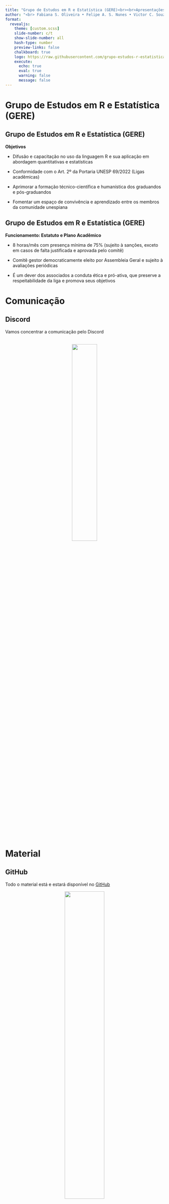 ```yaml
---
title: "Grupo de Estudos em R e Estatística (GERE)<br><br>Apresentações"
author: "<br> Fabiana S. Oliveira • Felipe A. S. Nunes • Victor C. Souza • Maurício H. Vancine • Milton C. Ribeiro"
format: 
  revealjs:
    theme: [custom.scss]
    slide-number: c/t
    show-slide-number: all
    hash-type: number
    preview-links: false
    chalkboard: true
    logo: https://raw.githubusercontent.com/grupo-estudos-r-estatistica/logo/main/featured-hex.png
    execute:
      echo: true
      eval: true
      warning: false
      message: false
---
```


# Grupo de Estudos em R e Estatística (GERE)

## Grupo de Estudos em R e Estatística (GERE)

**Objetivos**

- Difusão e capacitação no uso da linguagem R e sua aplicação em abordagem quantitativas e estatísticas

- Conformidade com o Art. 2º da Portaria UNESP 69/2022 (Ligas acadêmicas)

- Aprimorar a formação técnico-científica e humanística dos graduandos e pós-graduandos 

- Fomentar um espaço de convivência e aprendizado entre os membros da comunidade unespiana

## Grupo de Estudos em R e Estatística (GERE)

**Funcionamento: Estatuto e Plano Acadêmico**

- 8 horas/mês com presença mínima de 75% (sujeito à sanções, exceto em casos de falta justificada e aprovada pelo comitê)

- Comitê gestor democraticamente eleito por Assembleia Geral e sujeito à avaliações periódicas

- É um dever dos associados a conduta ética e pró-ativa, que preserve a respeitabilidade da liga e promova seus objetivos

# Comunicação

## Discord

Vamos concentrar a comunicação pelo Discord

<br>
<center>
<img src="img/discord.png" style="width:40%"/>
</center>

# Material

## GitHub

Todo o material está e estará disponível no [GitHub](https://github.com/grupo-estudos-r-estatistica)

<center>
<img src="img/github.png" style="width:50%"/>
</center>

:::footer
[GitHub](https://github.com/grupo-estudos-r-estatistica)
:::

# Teremos um treinamento sobre git e GitHub em algum momento...

# Membros

## Fabiana S. Oliveira

::: columns
::: {.column width="40%"}
<center>
<br>
!["C:\Users\vicas\OneDrive\Documentos\GERE\slides\00_apresentacao\img\fabiana.png"](img/fabiana.png)
[`r icons::icon_style(icons::fontawesome("envelope", style = "solid"), fill = "#2268bc")`](mailto:fabiana.santos-oliveira@unesp.br)
[`r icons::icon_style(icons::fontawesome("github"), fill = "#2268bc")`](https://github.com/mauriciovancine)
[`r icons::icon_style(icons::academicons("orcid"), fill = "#2268bc")`](https://orcid.org/0000-0001-9650-7575)
[`r icons::icon_style(icons::academicons("lattes"), fill = "#2268bc")`](http://lattes.cnpq.br/9761288418931193)
</center>
:::

::: {.column width="60%"}

- Comitê do GERE

- Graduanda em Ecologia

- Estagiária no Laboratório de Primatologia (LaP)

- Birdwatcher

:::
:::

## Felipe A. S. Nunes

::: columns
::: {.column width="40%"}
<center>
<br>
![](img/felipe.png)
[`r icons::icon_style(icons::fontawesome("link"), fill = "#2268bc")`](https://mauriciovancine.github.io/)
[`r icons::icon_style(icons::fontawesome("envelope", style = "solid"), fill = "#2268bc")`](mailto:mauricio.vancine@gmail.com)
[`r icons::icon_style(icons::academicons("cv"), fill = "#2268bc")`](https://mauriciovancine.github.io/cv/cv-mauricio-vancine-pt-academic-complete.html)
[`r icons::icon_style(icons::fontawesome("twitter"), fill = "#2268bc")`](https://twitter.com/mauriciovancine)
[`r icons::icon_style(icons::fontawesome("github"), fill = "#2268bc")`](https://github.com/mauriciovancine)
[`r icons::icon_style(icons::academicons("orcid"), fill = "#2268bc")`](https://orcid.org/0000-0001-9650-7575)
[`r icons::icon_style(icons::academicons("lattes"), fill = "#2268bc")`](http://lattes.cnpq.br/9761288418931193)
</center>
:::

::: {.column width="60%"}

- Comitê do GERE

- Graduando em Biologia

:::
:::

## Victor C. Souza

::: columns
::: {.column width="40%"}
<center>
<br>
!["C:\Users\vicas\OneDrive\Documentos\GERE\slides\00_apresentacao\img\victor s.png"](img/victor.png)
[`r icons::icon_style(icons::fontawesome("envelope", style = "solid"), fill = "#2268bc")`](mailto:vicasagrand@outlook.com)
[`r icons::icon_style(icons::fontawesome("github"), fill = "#2268bc")`](https://github.com/vcasagra)
[`r icons::icon_style(icons::academicons("orcid"), fill = "#2268bc")`](https://orcid.org/0009-0008-3130-4628)
[`r icons::icon_style(icons::academicons("lattes"), fill = "#2268bc")`](https://lattes.cnpq.br/3003429785010215)
</center>
:::

::: {.column width="60%"}

- Coordenador do GERE

- Graduando em Ecologia

- Graduado em Relações Internacionais

- English teacher

:::
:::

## Maurício Vancine 

::: columns
::: {.column width="40%"}
<center>
<br>
![](img/mauricio.png)
[`r icons::icon_style(icons::fontawesome("link"), fill = "#2268bc")`](https://mauriciovancine.github.io/)
[`r icons::icon_style(icons::fontawesome("envelope", style = "solid"), fill = "#2268bc")`](mailto:mauricio.vancine@gmail.com)
[`r icons::icon_style(icons::academicons("cv"), fill = "#2268bc")`](https://mauriciovancine.github.io/cv/cv-mauricio-vancine-pt-academic-complete.html)
[`r icons::icon_style(icons::fontawesome("twitter"), fill = "#2268bc")`](https://twitter.com/mauriciovancine)
[`r icons::icon_style(icons::fontawesome("github"), fill = "#2268bc")`](https://github.com/mauriciovancine)
[`r icons::icon_style(icons::academicons("orcid"), fill = "#2268bc")`](https://orcid.org/0000-0001-9650-7575)
[`r icons::icon_style(icons::academicons("lattes"), fill = "#2268bc")`](http://lattes.cnpq.br/9761288418931193)
</center>
:::

::: {.column width="60%"}

- Colaborador do GERE

- Doutorando em Ecologia (2020-?)

- Ecologia Espacial

- Modelagem Ecológica

- Análise de Dados Ecológicos e Geoespaciais

- Ecologia e Conservação de Anfíbios

- *Open source* [R, QGIS, GRASS GIS, GNU/Linux, ...]

:::
:::

## Prof. Milton Cezar Ribeiro

::: columns
::: {.column width="40%"}
<center>
<br>
![](img/miltinho.png)
[`r icons::icon_style(icons::fontawesome("link"), fill = "#2268bc")`](https://leec.eco.br/)
[`r icons::icon_style(icons::fontawesome("envelope", style = "solid"), fill = "#2268bc")`](mailto:miltinho.astronauta@gmail.com)
[`r icons::icon_style(icons::academicons("orcid"), fill = "#2268bc")`](https://orcid.org/0000-0002-4312-202X)
[`r icons::icon_style(icons::academicons("lattes"), fill = "#2268bc")`](http://lattes.cnpq.br/4158685235743119)
</center>
:::

::: {.column width="60%"}

<br>

- Tutor do GERE

- Prof. do Dep. de Diversidade

- Ecologia da Paisagem

- Modelagem Ecológica

- Geoprocessamento

- Capoeirista

:::
:::

## IMPORTANTE!!!

**Estamos num espaço seguro e amigável**

Sintam-se à vontade para me interromper e tirar dúvidas

<center>
<img src="img/general_starwars_teamwork.png" style="width:50%"/>
</center>

:::footer
[@allison_horst](https://twitter.com/allison_horst)
:::

## Quem são vocês?

<br>

1. Nome
1. Formação
1. O que faz ou pensa em fazer da vida?
1. Conhece algo sobre R?
1. Como se sente em relação ao GERE?

# Proposta

## Análises Ecológicas no R

::: columns
::: {.column width="40%"}
<center>
<img src="img/aer.jpeg" href="https://analises-ecologicas.com/" style="width:90%"/>
</center>
:::

::: {.column width="60%"}

- 15 capítulos: linguagem R, tidyverse, perguntas em ecologia, análises univariadas, multivariadas e geoespaciais

- [bookdown](https://analises-ecologicas.com/)

- [PDF](https://canal6.com.br/livreacesso/livro/analises-ecologicas-no-r/)

- [Amazon](https://www.amazon.com.br/An%C3%A1lises-ecol%C3%B3gicas-Ferdo-Rodrigues-Silva/dp/857917564X/ref=sr_1_1?keywords=9788579175640&qid=1654379366&sr=8-1)

- [Código Fonte](https://github.com/paternogbc/livro_aer)

- [YouTube](https://www.youtube.com/channel/UCLSVSCnmvf2k6OoWZCnEO4w)

:::
:::

:::footer
[Da Silva et al. (2022)](https://analises-ecologicas.com/)
:::

## Princípios de Estatística em Ecologia {.smaller}

::: columns
::: {.column width="40%"}
<center>
<img src="img/pee.jpg" href="https://loja.grupoa.com.br/principios-de-estatistica-em-ecologia9788536324326-p991743" style="width:90%"/>
</center>
:::

::: {.column width="60%"}

1. Introdução à probabilidade
1. Variáveis aleatórias e distribuição de probabilidade
1. Estatística descritiva
1. Formulando e testando hipóteses
1. Três estruturas para análises estatísticas
1. Delineando estudos de campo com sucesso
1. Um bestiário de delineamento
1. Gestão e curadoria de dados
1. Regressão
1. Análise de variância
1. Análise de dados categóricos
1. Análise de dados multivariados

:::
:::

:::footer
[Gotelli & Ellison (2010)](https://loja.grupoa.com.br/principios-de-estatistica-em-ecologia9788536324326-p991743)
:::

# Mas por que aprender a linguagem R?

# Minha história com o R

## Aprendizado

**Início**

- 2011: Curso de 40 horas com o Prof. Tadeu Siqueira

**Aprofundamento**

- 2012-2013: Estudei R sozinho por muito tempo, acreditem eu não entendia nada desse negócio...
- 2013-2015: Iniciação científica com Modelos de Distribuição de Espécies e Ecologia da Paisagem (Fapesp)
- 2015: Assistente de Pesquisa no LEEC (Prof. Miltinho)

## Ensino {.smaller}

- 2015: Minicurso de R na SEE
- 2016: Minicurso de R na SEE
- 2019: Minicurso de R na SEE
- 2019: Minicurso de R na SEBio
- 2019: Curso de SDM no R na Congresso Brasileiro de Herpetologia
- 2021: Curso de SDM no R no Mastozóologos Organizados em uma Conferência Online (MOCÓ)
- 2021: Minicurso de R na SEE
- 2022: Minicurso de R na SEE
- 2023: GERE

## Disciplinas {.smaller}

- 2015: Ecologia Quantitativa (Monitor voluntário)
- 2016: Modelagem de Nicho Ecológico: teoria e prática (Unesp)
- 2016: Modelagem de Nicho Ecológico: teoria e prática (Unicamp)
- 2017: Modelagem de Nicho Ecológico: teoria e prática (Unesp)
- 2017: Ecologia Quantitativa (Estágio docência)
- 2018: Modelos Estatísticos em Ecologia (Unesp)
- 2019: Introdução ao Geoprocessamento para Etnobiologia e Conservação da Biodiversidade (UFRPE)
- 2020: Modelos Estatísticos em Ecologia (Unesp)
- 2020: Introdução ao uso de dados geoespaciais no R (Unesp)
- 2021: Introdução ao uso de dados geoespaciais no R (Unesp)

## Consultorias ($)

**2018-2019: Aquaflora/Lactec - Curitiba, PR, Brasil**

- Rompimento da barragem de Fundão em Marina/MG

**2019-2021: PROECO Ambiental - Poços de Caldas, MG, Brasil**

- Modelagem de Distribuição de Espécies

**2018-2022: Seleção Natural - Piracicaba, SP, Brasil** 

- Analista de dados ecológicos
- Métricas da paisagem e Corredores ecológicos
- Modelagem de Distribuição de Espécies

## Resumindo

::: {.incremental}
- Saber R não me tornou um **Ecólogo**, esse conhecimento vem da nossa formação (aulas, cursos, discussões, leituras, INTERAÇÕES, etc.)

-  Entretanto, saber R me tornou um **Ecólogo mais preparado**, i.e., com mais ferramentas para poder **pensar operacionalmente** nos problemas: eu sabia a **teoria** e tinha o **conhecimento prático** para aplicar soluções

- Sou grato às **Semanas de Estudos da Ecologia** da Unesp pela oportunidade de ensinar R. Ensinar me fez um **profissional** e **professor** muito melhor
:::

## Mas não foi fácil... E ainda não é...

<center>
<img src="img/general_code_meme.jpg" style="width:100%"/>
</center>

# Além disso, estamos na era Data Science da Ecologia...

#
<center>
<img src="img/general_data_science_r4ds.png" style="width:100%"/>
</center>

:::footer
[@allison_horst](https://twitter.com/allison_horst)
:::

## Ciência de dados ambiental (*Environmental Data Science*)

<center>
<img src="img/EnvDataSci.png" style="width:50%"/>
</center>

:::footer
[Introduction to Environmental Data Science](https://bookdown.org/igisc/EnvDataSci/)
:::


## Ecoinformatics

<br>
<center>
<img src="img/ecoinformatics_diagram.png" style="width:50%"/>
</center>

:::footer
[Ecoinformatics Initiative](http://www.uwyo.edu/wygisc/our_research/ongoing_research/ecoinformatics_initiative.html),
[Michener & Jones (2012)](https://doi.org/10.1016/j.tree.2011.11.016), [Lin et al. (2020)](https://doi.org/10.22920/PNIE.2020.1.1.9)
:::

## Ciência de dados para ecólogos <br> (*Data Science for Ecologists*)

<center>
<img src="img/data_science_eco.png" style="width:70%"/>
</center>

:::footer
[Data Science for Ecologists and Environmental Scientists](https://ourcodingclub.github.io/course)
:::

## Environmental Data Science

<br>
<center>
<img src="img/environmental_data_science_cut.png" style="width:50%"/>
</center>

:::footer
[Environmental Data Science](https://www.cambridge.org/core/journals/environmental-data-science)
:::

# Legal, mas ainda está distante...

# Big Data em Ecologia

## Big Data em Ecologia

![](img/bigdata01.png){.absolute width=600 height=450 right=650 top=150}
![](img/bigdata02.jpg){.absolute width=800 height=500 right=-180 top=120}

:::footer
[Hampton et al. (2013)](http://doi.wiley.com/10.1890/120103), [Farley et al. (2018)](https://academic.oup.com/bioscience/article/68/8/563/5049569)
:::

## Data papers

<center>
<img src="img/data_papers.png" style="width:100%"/>
</center>

:::footer
[Atlantic series](https://github.com/LEEClab/Atlantic_series), [Brazil series](https://github.com/LEEClab/BRAZIL_SERIES), [Neotropical series](https://github.com/LEEClab/Neotropical_Series)
:::

## iEcology

![](img/iecology01.jpg){.absolute width=600 height=500 right=520 top=150}
![](img/iecology02.jpg){.absolute width=600 height=550 right=-120 top=100}

:::footer
[Jarić et al. (2020)](https://doi.org/10.1016/j.tree.2020.03.003)
:::

## Monitoramento automatizado

![](img/auto_sampling02.webp){.absolute width=1200 height=500 right=0 top=150}

:::footer
[Besson et al. (2022)](https://doi.org/10.1111/ele.14123)
:::

## Monitoramento automatizado

![](img/auto_sampling01.webp){.absolute width=700 height=500 right=450 top=125}
![](img/auto_sampling03.jpg){.absolute width=400 height=550 right=0 top=100}

:::footer
[Besson et al. (2022)](https://doi.org/10.1111/ele.14123)
:::

# Machine Learning em Ecologia

## Machine Learning em Ecologia

<center>
<img src="img/machine_learning01.webp" style="width:90%"/>
</center>

:::footer
[Pichler & Hartig (2023)](https://doi.org/10.1111/2041-210X.14061)
:::

## Machine Learning em Ecologia

<center>
<img src="img/machine_learning02.webp" style="width:80%"/>
</center>

:::footer
[Pichler & Hartig (2023)](https://doi.org/10.1111/2041-210X.14061)
:::

## Machine Learning em Ecologia

<center>
<img src="img/machine_learning03.webp" style="width:70%"/>
</center>

:::footer
[Pichler & Hartig (2023)](https://doi.org/10.1111/2041-210X.14061)
:::

# Linguagem R

## Definição

O R é uma **linguagem de programação livre** (*open source*), direcionada à **manipulação, análise e visualização de dados**, com diversas **expansões** (*pacotes*) para o uso de **dados com formatos específicos** 

<center>
<img src="img/r_logo.svg" style="width:40%"/>
</center>

:::footer
[R](https://www.r-project.org/)
:::

## Histórico - Linguagem S {.smaller}

**John M. Chambers (Stanford University, CA, EUA)**

<br>

**Versões**

- Old S (1976-1987)
- New S (1988-1997)
- S4 (1998)

**IDE (*Integrated Development Environment*)**

- Interface: S-PLUS (1988-2008)

![](img/person_john_chambers.jpg){.absolute width=400 height=400 right=10 top=200}

:::footer
[Wickham (2013)](http://vita.had.co.nz/papers/r-s.pdf)
:::

## Histórico - Linguagem R {.smaller}

**Robert Gentleman e Ross Ihaka (Auckland University, NZ)**

<br>

**Versões**

- Desenvolvimento (1997-2000)
- Versão 1 (2000-2004)
- Versão 2 (2004-2013)
- Versão 3 (2013-2020)
- Versão 4 (2020-atual)

**IDE (*Integrated Development Environment*)**

- Interface: RStudio (2011-atual)
- Atualmente: **R Core Team**

![](img/person_gentleman_ihaka.jpg){.absolute width=550 height=400 right=-50 top=200}

:::footer
[Wickham (2013)](http://vita.had.co.nz/papers/r-s.pdf)
:::

## Histórico - Linguagem R {.smaller}

::: columns
::: {.column width="50%"}

::: nonincremental
<center>
<img src="img/r_history.png" style="width:75%"/>
</center>
:::
:::

::: {.column width="50%"}
::: nonincremental
<center>
<img src="img/r_history_plot.png" style="width:100%"/>
</center>
:::
:::
:::

:::footer
[Giorgi et al. (2022)](https://doi.org/10.3390/life12050648)
:::

## Aplicações {.smaller}

**Manipulação, visualização e análise de dados**

- Estatísticas univariadas e multivariadas
- Análises de dados ecológicos
- Análise de dados espaciais, temporais e sonoros
- Análise de dados funcionais, genéticos e filogenéticos
- Análise de dados geoespaciais e sensoriamento remoto
- Visualização de todos os tipos de dados anteriores

**R Markdown e quarto**

- Textos em HTML, PDF, Word, ODT, Markdown
- Slides, Websites, Blogs, Livros e Artigos
- Shiny

![](img/r_markdown_output_formats.png){.absolute width=400 height=400 right=-100 top=150}
![](img/quarto.png){.absolute width=400 height=100 right=-100 top=570}

:::footer
[R Markdown](https://rmarkdown.rstudio.com/), [shiny](https://shiny.rstudio.com/), [quarto](https://quarto.org/)
:::

# RStudio

## IDE 

Ambiente de Desenvolvimento Integrado (*Integrated Development Environment*)

<br><br>
<center>
<img src="img/rstudio_logo.svg" style="width:80%"/>
</center>

:::footer
[RStudio](https://posit.co/downloads/)
:::

## IDE 

Ambiente de Desenvolvimento Integrado (*Integrated Development Environment*)

![](img/r_rstudio01.png){.absolute width=700 height=180 right=180 top=200}
![](img/r_rstudio02.png){.absolute width=700 height=280 right=180 top=370}

:::footer
[Ismay & Kim (2020)](https://posit.co/downloads/)
:::

## Posit 

Mudanças na empresa RStudio...

<center>
<img src="img/posit.png" style="width:85%"/>
</center>

:::footer
[posit](https://posit.co/)
:::

## Interface

<center>
<img src="img/rstudio.png" style="width:100%"/>
</center>

:::footer
[RStudio](https://www.rstudio.com/)
:::

## Conferindo os computadores

<center>
<img src="img/general_hard_soft_bg.png" style="width:80%"/>
</center>

:::footer
[Café com Código](https://www.instagram.com/cafecomcodigo/?hl=pt)
:::

# Como começar a aprender a programar?

#

<center>
<img src="img/code.png" style="width:40%"/>
</center>

# Valeu gente!

